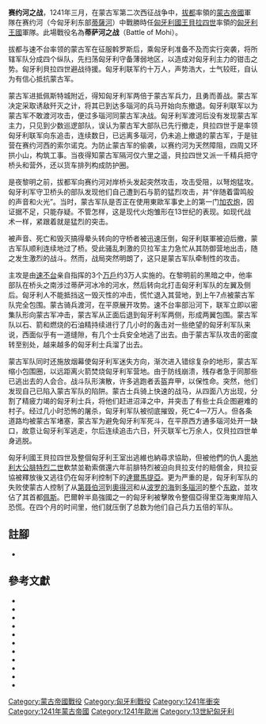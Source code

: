 {{Infobox Military Conflict
|image=[[File:Battle_of_Mohi.svg|300px]]
|caption=
|conflict=蒂萨河之战
|partof=[[长子西征|蒙古侵略欧洲]]
|date=1241年4月11日
|place=[[绍约河|绍约河]]（今[[匈牙利|匈牙利]][[包尔绍德-奥包乌伊-曾普伦州|包尔绍德-奥包乌伊-曾普伦州]][[穆希_(匈牙利)|穆希]]）
|result=[[蒙古帝国|蒙古帝国]]胜利
|combatant1=[[File:Flag_of_Hungary_(13th_century).svg|22px]] [[匈牙利王国_(1000年－1301年)|匈牙利王国]]
|combatant2=[[蒙古帝国|蒙古帝国]]
|commander1=[[贝拉四世|贝拉四世]]
|commander2=[[拔都|拔都]]<br />[[速不台|速不台]]<br />[[昔班|昔班]]
| strength1   = 80,000人<ref>Carey, Brian Todd, p. 124</ref><br />50,000人<ref name="Sverdrup p. 115">Sverdrup, p. 115, citing Kosztolnyik.</ref><br />25,000人<ref name="Markó 2000">{{citation |last=Markó |first=László |title=Great Honours of the Hungarian State |year=2000 |publisher=Magyar Könyvklub |location=Budapest |isbn=963-547-085-1 }}</ref><ref name="Liptai 1985">{{citation |last=Liptai |first=Ervin |title=Military History of Hungary |year=1985 |publisher=Zrínyi Katonai Kiadó |location=Budapest |isbn=963-326-337-9 }}</ref><ref>Frank McLynn, ''Genghis Khan: His Conquests, His Empire, His Legacy'', (Da Capo Press, 2015), p. 469: "The older authorities used to give statistics of 70,000 Hungarians and 40,000 Mongols but it seems likely that these numbers are too high; modern historians tend to opt for about 20,000 Mongols versus 25,000 Hungarians, but certainty is impossible."</ref>
| strength2   = ~15,000–30,000名騎兵 (現代估計)<ref>Sverdrup, pp. 114–115, citing Rashid al-Din's chronicles, 1:198, 2:152. Rashid Al-Din's figures give Batu and Subutai about 40,000 horsemen total when they invaded Central Europe in 1241 (including Turkic auxiliaries recruited since the conquest of Rus), divided into five columns (three in Hungary, one in Transylvania, and one in Poland). He proceeds to say that while the nominal total of the Mongol force in Hungary was 30,000, the effective total on the field at Mohi would have been between that number and 15,000, close to the latter.</ref><br />'''其他估計:'''<br />70,000人<ref>Carey states on p. 128 that Batu had 40,000 in the main body and ordered Subotai to take 30,000 troops in an encircling maneuver. Batu commanded the central prong of the Mongols' three-pronged assault on eastern Europe. This number seems correct when compared with the numbers reported at the Battles of [[Battle_of_Legnica|Leignitz]] to the North and [[Battle_of_Hermannstadt|Hermannstadt]] ([[Sibiu|Sibiu]]) to the South. All three victories occurred in the same week.</ref><br />50,000人<ref name="Sverdrup p. 115">Sverdrup, p. 115, citing Kosztolnyik.</ref><br />20,000人<ref>McLynn, p. 469</ref>至少七台[[投石機|投石機]]
| casualties1 = 約 10,000人 (現代估計)<ref name="Sverdrup, p. 115">Sverdrup, p. 115</ref><br />Most of the army<ref>Thomas of Spalato, Historia, 163;</ref>
| casualties2 = 數百人<ref>McLynn, p. 473</ref><br>很重<ref name="Sinor, p. 15">''The Mongols in the West'', Denis Sinor, ''Journal of Asian History'', Vol. 33, No. 1 (1999), page 15; "... on April 11, Batu's forces executed a night attack on the Hungarian camp, inflicting terrible losses on its trapped defenders ... While the outcome of the encounter is beyond dispute—some call it a massacre rather than a battle—historians disagree on their assessments of Béla's apparent ineptitude. Of course the Hungarians could have done better; but it is beyond doubt that no "ad hoc", feudal type force could have matched the well disciplined, highly trained, professional soldiers of the Mongol army. A seldom considered measure of the efficacy of the Hungarian resistance is the size of the losses sustained by the attackers. These were very heavy."</ref><ref>John France, ''Perilous Glory: The Rise of Western Military Power'', (Yale University Press, 2011), 144.</ref><ref name="Tucker279" /><ref>''The Mongol Empire: A Historical Encyclopedia'', Vol. II, ed. Timothy May, (ABC-CLIO, 2017), 103.</ref>
}}
{{Campaignbox 蒙古入侵匈牙利}}
{{蒙古帝國戰爭一覽}}
'''赛约河之战'''，1241年三月，在蒙古军第二次西征战争中，[[拔都|拔都]]率領的[[蒙古帝國|蒙古帝國]]軍隊在赛约河（今匈牙利东部[[蒂薩河|蒂薩河]]）中戰勝時任[[匈牙利國王|匈牙利國王]][[貝拉四世|貝拉四世]]率領的[[匈牙利王国_(1000年－1301年)|匈牙利王國]]軍隊。此場戰役名為'''蒂萨河之战'''（Battle of Mohi）。

拔都与速不台率领的蒙古军在征服斡罗斯后，乘匈牙利准备不及而实行突袭，将所辖军队分成四个纵队，先扫荡匈牙利守备薄弱地区，以造成对匈牙利主力的钳击之势。匈牙利貝拉四世避战待援。匈牙利联军约十万人，声势浩大，士气较旺，自认为有信心抵抗蒙古军。

蒙古军进抵佩斯特城附近，得知匈牙利军两倍于蒙古军兵力，且勇而善战。蒙古军决定采取诱敌歼灭之计，将其已到达多瑙河的兵马开始向东撤退。匈牙利联军以为蒙古军不敢渡河攻击，便过多瑙河同蒙古军决战。匈牙利军渡河后没有发现蒙古军主力，只见到少数巡逻部队，误认为蒙古军大部队已先行撤走，貝拉四世于是率领匈牙利联军向东追击，连续数日，已远离多瑙河，仍未追上撤退的蒙古军，于是驻营在赛约河西的索尔诺克。为防止蒙古军的偷袭，以赛约河为天然障阻，四周又环拱小山，构筑工事。当夜得知蒙古军隔河仅六里之遥，貝拉四世又派一千精兵把守桥头和营外，还以货车排列构成防护圈。

是夜黎明之前，拔都军向赛约河对岸桥头发起突然攻击，攻击受阻，以弩炮猛攻。匈牙利军守卫桥头的部队发现他们自己遭到石与箭的猛烈攻击，并“伴随着雷鸣般的声音和火光”。当时，蒙古军队是否正在使用東歐军事史上的第一门[[加农炮|加农炮]]，因证据不足，只能存疑。不管怎样，这是现代火炮雏形在13世纪的表现。如现代战术一样，紧跟着就是猛烈的突击。 

被声音、死亡和毁灭搞得晕头转向的守桥者被迅速压倒，匈牙利联軍被迫后撤，蒙古军队顺利连续地过了桥。受此骚乱刺激的贝拉军主力急忙从其防御营地出击，随之发生激烈的战斗。然而，战局突然明朗了，这只是蒙古军队牵制性的攻击。 

主攻是由[[速不台|速不台]]亲自指挥的3个[[万户制|万戶]]约3万人实施的。在黎明前的黑暗之中，他率部队在桥头之南涉过蒂萨河冰冷的河水，然后转向北打击匈牙利军队的左翼及侧后。匈牙利人不能抵挡这一毁灭性的冲击，慌忙退入其营地，到上午7点被蒙古军队完全包围。蒙古骑兵渡河，在平原展开攻势。速不台率部沿河下，联军立即以密集队形向蒙古军冲击，蒙古军从正面后退到匈牙利军两侧，形成两翼包围。蒙古军队以石、箭和燃烧的石油精持续进行了几小时的轰击对一些绝望的匈牙利军队来说，西面似乎有一道缝隙，有几个士兵安全地逃了出去。由于蒙古军队攻击的密度转至别处，越来越多的匈牙利士兵溜了出去。

蒙古军队同时还施放烟幕使匈牙利军迷失方向，渐次进入错综复杂的地形，蒙古军缩小包围圈，以远距离火箭焚烧匈牙利军营地。由于防线崩溃，残存者急于同那些已逃出去的人会合。战斗队形演散，许多逃跑者丢盔弃甲，以保性命。突然，他们发现自己已陷入蒙古军队的陷阱。蒙古士兵骑上快速的战马，从四面八方出现，分割了精疲力竭的匈牙利士兵，将他们赶进沼泽之中，并突击了有些士兵企图避难的村子。经过几小时恐怖的屠杀，匈牙利军队被彻底摧毁，死亡4—7万人。但各条道路均被蒙古军堵塞，蒙古军为避免匈牙利军死斗，在平原西方通多瑙河处开一缺口，故意让匈牙利军逃走，尔后连续追击六日，歼灭联军七万余人，仅貝拉四世单身逃脱。

匈牙利國王貝拉四世及整個匈牙利王室出逃維也納尋求協助，但被他們的仇人[[奧地利大公|奧地利大公]][[腓特烈二世_(奧地利)|腓特烈二世]]軟禁並勒索償還六年前腓特烈被迫向貝拉支付的賠償金，貝拉妥協被釋放後又逃往仍在匈牙利控制下的[[達爾馬提亞|達爾馬提亞]]。更为严重的是，匈牙利军队的失败使蒙古人控制了从[[第聂伯河|第聂伯河]]到[[奧得河|奧得河]]和从[[波罗的海|波罗的海]]到[[多瑙河|多瑙河]]的整个[[东欧|东欧]]，並攻佔了其首都[[佩斯|佩斯]]。巴爾幹半島強國之一的匈牙利被擊敗令整個亞得里亞海東岸陷入恐慌。在四个月的时间里，他们就压倒了总数为他们自己兵力五倍的军队。

==註腳==
{{reflist}}
*{{cite news |title=《中国战典 上》 |url= |publisher=中国人民革命军事博物馆编著 北京：解放军出版社 1994 第775页}}
{{蒙古帝國}}
== 參考文獻 ==
* {{cite book|author=Amitai-Preiss, Reuven|author-link=Reuven Amitai-Preiss|title=The Mamluk-Ilkhanid War|location=Cambridge|publisher=[[Cambridge_University_Press|Cambridge University Press]]|year=1998|isbn=0-521-52290-0}}
* {{cite book|author=Carey, Brian Todd |title=Warfare in the Medieval World|publisher=[[Pen_&_Sword_Books|Pen & Sword Books]]|year=2007|isbn=978-1-84415-339-8}}
* {{cite book|author=Gabriel, Richard A. |title=Genghis Khan's Greatest General: Subotai the Valiant|location=Norman, Okla.|publisher=[[University_of_Oklahoma_Press|University of Oklahoma Press]]|year=2006|isbn=0-8061-3734-7}}
* {{cite book|author=Kosztolnyik, Z. J. |title=Hungary in the Thirteenth Century|location=New York|publisher=[[Columbia_University_Press|Columbia University Press]] |series=East European Monographs; No. CDXXXIX|year=1996}}
* {{cite book|author=Morgan, David|author-link=David Morgan (historian)|title=The Mongols|location=Oxford|publisher=[[Blackwell_Publishing|Blackwell Publishing]]|year=1990|isbn=0-631-17563-6|url-access=registration|url=https://archive.org/details/mongolspeoplesof00davi}}
* {{cite book|author=Nicolle, David|author-link=David Nicolle|title=The Mongol Warlords|url=https://archive.org/details/mongolwarlordsge0000nico|publisher=[[Brockhampton_Press|Brockhampton Press]]|year=1998}}
* {{cite book|author=Regan, Geoffrey |title=The Guinness Book of Decisive Battles|url=https://archive.org/details/guinnessbookofde00geof |url-access=registration |publisher=[[Canopy_Books|Canopy Books]]|year=1992|isbn=9781558594319}}
* {{cite book|author=Saunders, J. J.|author-link=John Joseph Saunders|title=The History of the Mongol Conquests|url=https://archive.org/details/historyofmongolc0000saun|location=London|publisher=[[Routledge|Routledge & Kegan Paul]]|year=1971|isbn=0-8122-1766-7}}
* {{cite book|author=Sicker, Martin |title=The Islamic World in Ascendancy: from the Arab conquests to the siege of Vienna|url=https://archive.org/details/islamicworldinas0000sick |publisher=[[Praeger_Publishers|Praeger Publishers]]|year=2000}}
* {{cite book|author=Soucek, Svatopluk |title=A History of Inner Asia|url=https://archive.org/details/historyofinneras00souc |url-access=registration |publisher=[[Cambridge_University_Press|Cambridge University Press]]|year=2000|isbn=9780521657044}}
* {{cite book|author=Jackson, Peter |title=The Mongols and the West|publisher=Pearson Longman|year=2005}}
[[Category:蒙古帝國戰役|Category:蒙古帝國戰役]]
[[Category:匈牙利戰役|Category:匈牙利戰役]]
[[Category:1241年衝突|Category:1241年衝突]]
[[Category:1241年蒙古帝國|Category:1241年蒙古帝國]]
[[Category:1241年歐洲|Category:1241年歐洲]]
[[Category:13世紀匈牙利|Category:13世紀匈牙利]]